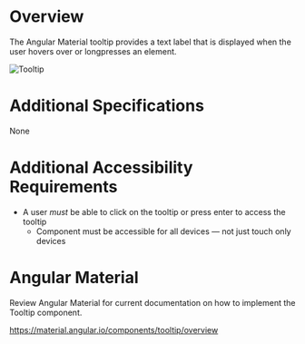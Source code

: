 
<Meta title="Wiki/Tooltip" />

# **Overview**

The Angular Material tooltip provides a text label that is displayed when the user hovers over or longpresses an element.

<img src={Tooltip} alt="Tooltip" />

# **Additional Specifications**

None

# **Additional Accessibility Requirements**

- A user _must_ be able to click on the tooltip or press enter to access the tooltip
  - Component must be accessible for all devices — not just touch only devices

# **Angular Material**

Review Angular Material for current documentation on how to implement the Tooltip component.

https://material.angular.io/components/tooltip/overview
